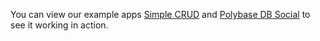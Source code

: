You can view our example apps
[Simple CRUD](/examples/simple-crud) and [Polybase DB Social](/examples/polybase-social) to see it working in
action.